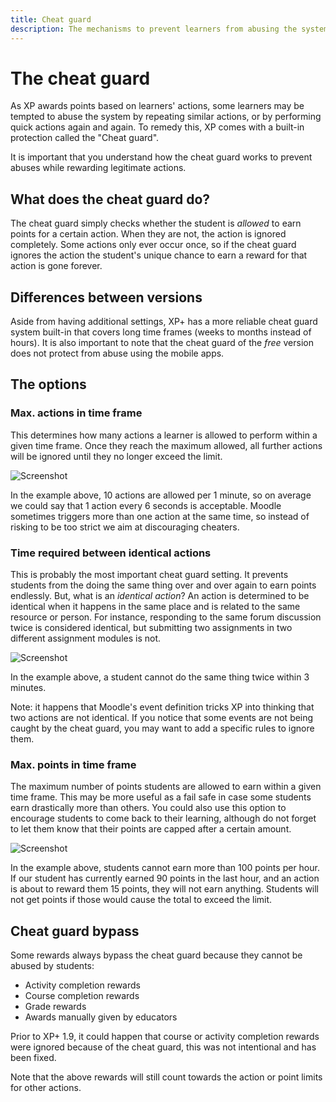 ```yaml
---
title: Cheat guard
description: The mechanisms to prevent learners from abusing the system.
---
```


# The cheat guard

As XP awards points based on learners' actions, some learners may be tempted to abuse the system by repeating similar actions, or by performing quick actions again and again. To remedy this, XP comes with a built-in protection called the "Cheat guard".

It is important that you understand how the cheat guard works to prevent abuses while rewarding legitimate actions.

## What does the cheat guard do?

The cheat guard simply checks whether the student is _allowed_ to earn points for a certain action. When they are not, the action is ignored completely. Some actions only ever occur once, so if the cheat guard ignores the action the student's unique chance to earn a reward for that action is gone forever.

## Differences between versions

Aside from having additional settings, XP+ has a more reliable cheat guard system built-in that covers long time frames (weeks to months instead of hours). It is also important to note that the cheat guard of the _free_ version does not protect from abuse using the mobile apps.

## The options

### Max. actions in time frame

This determines how many actions a learner is allowed to perform within a given time frame. Once they reach the maximum allowed, all further actions will be ignored until they no longer exceed the limit.

![Screenshot](cheatguard-max-actions.png)

In the example above, 10 actions are allowed per 1 minute, so on average we could say that 1 action every 6 seconds is acceptable. Moodle sometimes triggers more than one action at the same time, so instead of risking to be too strict we aim at discouraging cheaters.

### Time required between identical actions

This is probably the most important cheat guard setting. It prevents students from the doing the same thing over and over again to earn points endlessly. But, what is an _identical action_? An action is determined to be identical when it happens in the same place and is related to the same resource or person. For instance, responding to the same forum discussion twice is considered identical, but submitting two assignments in two different assignment modules is not.

![Screenshot](cheatguard-identical-actions.png)

In the example above, a student cannot do the same thing twice within 3 minutes.

Note: it happens that Moodle's event definition tricks XP into thinking that two actions are not identical. If you notice that some events are not being caught by the cheat guard, you may want to add a specific rules to ignore them.

### Max. points in time frame


<RequiresXpPlus />

The maximum number of points students are allowed to earn within a given time frame. This may be more useful as a fail safe in case some students earn drastically more than others. You could also use this option to encourage students to come back to their learning, although do not forget to let them know that their points are capped after a certain amount.

![Screenshot](cheatguard-max-points.png)

In the example above, students cannot earn more than 100 points per hour. If our student has currently earned 90 points in the last hour, and an action is about to reward them 15 points, they will not earn anything. Students will not get points if those would cause the total to exceed the limit.

## Cheat guard bypass

Some rewards always bypass the cheat guard because they cannot be abused by students:

- Activity completion rewards
- Course completion rewards
- Grade rewards
- Awards manually given by educators

Prior to XP+ 1.9, it could happen that course or activity completion rewards were ignored because of the cheat guard, this was not intentional and has been fixed.

Note that the above rewards will still count towards the action or point limits for other actions.
